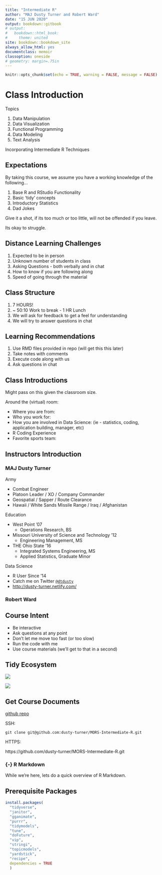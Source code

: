 ```yaml
---
title: "Intermediate R"
author: "MAJ Dusty Turner and Robert Ward"
date: "15 JUN 2020"
output: bookdown::gitbook
# output:
#   bookdown::html_book:
#     theme: united
site: bookdown::bookdown_site
always_allow_html: yes
documentclass: memoir
classoption: oneside
# geometry: margin=.75in
---
```


```r
knitr::opts_chunk$set(echo = TRUE, warning = FALSE, message = FALSE)
```

# Class Introduction

Topics

1. Data Manipulation
2. Data Visualization
3. Functional Programming
4. Data Modeling
5. Text Analysis

Incorporating Intermediate R Techniques

## Expectations

By taking this course, we assume you have a working knowledge of the following...

1. Base R and RStudio Functionality
2. Basic 'tidy' concepts
3. Introductory Statistics
4. Dad Jokes

Give it a shot, if its too much or too little, will not be offended if you leave.

Its okay to struggle.

## Distance Learning Challenges

1. Expected to be in person
2. Unknown number of students in class
3. Asking Questions - both verbally and in chat
4. How to know if you are following along
5. Speed of going through the material

## Class Structure

1. 7 HOURS!
2. ~ 50:10 Work to break - 1 HR Lunch
3. We will ask for feedback to get a feel for understanding 
4. We will try to answer questions in chat

## Learning Recommendations

1. Use RMD files provided in repo (will get this this later)
2. Take notes with comments
3. Execute code along with us
4. Ask questions in chat

## Class Introductions 

Might pass on this given the classroom size.

Around the (virtual) room:

- Where you are from:
- Who you work for:
- How you are involved in Data Science:
    (ie - statistics, coding, application building, manager, etc)
<!-- - Why you sat in that seat: -->
- R Coding Experience
- Favorite sports team:

## Instructors Introduction

### MAJ Dusty Turner

Army 

- Combat Engineer
- Platoon Leader / XO / Company Commander
- Geospatial / Sapper / Route Clearance
- Hawaii / White Sands Missile Range / Iraq / Afghanistan

Education

- West Point '07
  - Operations Research, BS
- Missouri University of Science and Technology '12
  - Engineering Management, MS
- THE Ohio State '16
  - Integrated Systems Engineering, MS
  - Applied Statistics, Graduate Minor

Data Science

- R User Since '14
- Catch me on Twitter [`@dtdusty`](http://www.twitter.com/dtdusty)
- <http://dusty-turner.netlify.com/>

### Robert Ward


## Course Intent

- Be interactive
- Ask questions at any point
- Don't let me move too fast (or too slow)
- Run the code with me
- Use course materials (we'll get to that in a second)

## Tidy Ecosystem

![](images/tidyverse.png)


![](images/tidymodels.png)

## Get Course Documents

[github repo](https://github.com/dusty-turner/MORS-Intermediate-R)

SSH:

```git clone git@github.com:dusty-turner/MORS-Intermediate-R.git```

HTTPS:

https://github.com/dusty-turner/MORS-Intermediate-R.git

### {-} R Markdown

While we're here, lets do a quick overview of R Markdown.

## Prerequisite Packages

```r
install.packages(
  "tidyverse",
  "janitor",
  "gganimate",
  "purrr",
  "tidymodels",
  "tune",
  "doFuture",
  "vip",
  "stringi",
  "topicmodels",
  "yardstick",
  "recipe",
  dependencies = TRUE
  )
```

